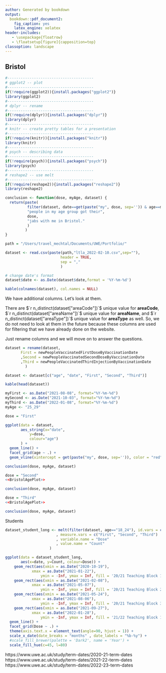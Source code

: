 ```yaml
---
author: Generated by bookdown
output:
  bookdown::pdf_document2:
    fig_caption: yes
    latex_engine: xelatex
header-includes:
   - \usepackage{floatrow}
   - \floatsetup[figure]{capposition=top}
classoption: landscape
---
```

## Bristol {#bristol}

```r
#---------------------------------------
# ggplot2 -- plot
#---------------------------------------
if(!require(ggplot2)){install.packages("ggplot2")}
library(ggplot2)
#---------------------------------------
# dplyr -- rename
#---------------------------------------
if(!require(dplyr)){install.packages("dplyr")}
library(dplyr)
#---------------------------------------
# knitr -- create pretty tables for a presentation
#---------------------------------------
if(!require(knitr)){install.packages("knitr")}
library(knitr)
#---------------------------------------
# psych -- describing data
#---------------------------------------
if(!require(psych)){install.packages("psych")}
library(psych)
#---------------------------------------
# reshape2 -- use melt
#---------------------------------------
if(!require(reshape2)){install.packages("reshape2")}
library(reshape2)
```

```r
conclusion <- function(dose, myAge, dataset) {
  return(paste(
          filter(dataset, date==get(paste("my", dose, sep='')) & age==myAge)[dose],
          "people in my age group got their", 
          dose, 
          "jabs with me in Bristol."
          )
         )
}
```

```r
path = "/Users/travel_mechtal/Documents/UWE/Portfolio/"
```

```r
dataset <- read.csv(paste(path,"ltla_2022-02-10.csv",sep=""),
                         header = TRUE,
                         sep = ","
                         )

# change date's format
dataset$date <- as.Date(dataset$date,format = '%Y-%m-%d')
```

```r
kable(colnames(dataset), col.names = NULL)
```

We have additional columns. Let's look at them.

There are $`r n_distinct(dataset["areaCode"])`$ unique value for **areaCode**, $`r n_distinct(dataset["areaName"])`$ unique value for **areaName**, and $`r n_distinct(dataset["areaType"])`$ unique value for **areaType** as well.
So, we do not need to look at them in the future because these columns are used for filtering that we have already done on the website.

Just rename columns and we will move on to answer the questions.
```r
dataset = rename(dataset, 
       First = newPeopleVaccinatedFirstDoseByVaccinationDate
       ,Second = newPeopleVaccinatedSecondDoseByVaccinationDate
       ,Third = newPeopleVaccinatedThirdInjectionByVaccinationDate
         )

dataset <- dataset[c("age", "date", "First", "Second", "Third")]

kable(head(dataset))
```

```r
myFirst <- as.Date("2021-08-08", format="%Y-%m-%d")
mySecond <- as.Date("2021-10-03", format="%Y-%m-%d")
myThird <- as.Date("2022-01-08", format="%Y-%m-%d")
myAge <- "25_29"
```

```r
dose = "First"
```

```r
ggplot(data = dataset, 
       aes_string(x="date", 
           y=dose,
           colour="age")
       ) +
  geom_line() +
  facet_grid(age ~ .) +
  geom_vline(xintercept = get(paste("my", dose, sep='')), color = "red")
```
```r
conclusion(dose, myAge, dataset)
```

```r
dose = "Second"
<<BristolAgePlot>>
```
```r
conclusion(dose, myAge, dataset)
```

```r
dose = "Third"
<<BristolAgePlot>>
```

```r
conclusion(dose, myAge, dataset)
```

Students
```r
dataset_student_long <- melt(filter(dataset, age=="18_24"), id.vars = c("date")
                       , measure.vars = c("First", "Second", "Third")
                       , variable.name = "Dose"
                       , value.name = "Count"
                    )
```

```r
ggplot(data = dataset_student_long,
       aes(x=date, y=Count, colour=Dose)) +
    geom_rect(aes(xmin = as.Date("2020-10-19"),
            xmax = as.Date("2021-01-22"),
                ymin = -Inf, ymax = Inf, fill = '20/21 Teaching Block 1: Autumn Term'), alpha = .2)+
    geom_rect(aes(xmin = as.Date("2021-02-08"),
            xmax = as.Date("2021-05-07"),
                ymin = -Inf, ymax = Inf, fill = '20/21 Teaching Block 2: Spring Term'), alpha = .2)+
    geom_rect(aes(xmin = as.Date("2021-05-24"),
            xmax = as.Date("2021-08-06"),
                ymin = -Inf, ymax = Inf, fill = '20/21 Teaching Block 3: Summer Term'), alpha = .2)+
    geom_rect(aes(xmin = as.Date("2021-09-27"),
            xmax = as.Date("2022-01-28"),
                ymin = -Inf, ymax = Inf, fill = '21/22 Teaching Block 1: Autumn Term'), alpha = .2)+
  geom_line() +
  facet_grid(Dose ~ .) +
  theme(axis.text.x = element_text(angle=90, hjust = 1)) +
  scale_x_date(date_breaks = "months" , date_labels = "%b-%y") +
  #scale_fill_brewer(palette = 'Dark2', name = 'Year') +
  scale_fill_hue(c=45, l=80)
```
https://www.uwe.ac.uk/study/term-dates/2020-21-term-dates
https://www.uwe.ac.uk/study/term-dates/2021-22-term-dates
https://www.uwe.ac.uk/study/term-dates/2022-23-term-dates
